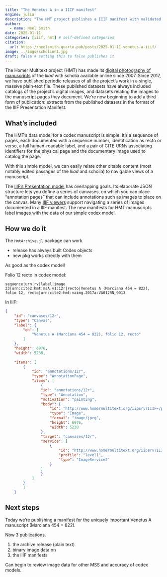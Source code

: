 ```yaml
---
title: "The Venetus A in a IIIF manifest"
engine: julia
description: "The HMT project publishes a IIIF manifest with validated images of the Venetus A manuscript."
author:
  - name: Neel Smith
date: 2025-01-11
categories: [iiif, hmt] # self-defined categories
citation: 
  url: https://neelsmith.quarto.pub/posts/2025-01-11-venetus-a-iiif/ 
image: ../imgs/scholion1.jpg
draft: false # setting this to false publishes it
---
```


The Homer Multitext project (HMT) has made its [digital photography of manuscripts](https://neelsmith.quarto.pub/hmt/images/) of the *Iliad* with scholia available online since 2007. Since 2017, we have published periodic releases of all the project's work in a single, massive plain-text file. These published datasets have always included catalogs of the project's digital images, and datasets relating the images to the manuscript pages they document. We're now beginning to add a third form of publication: extracts from the published datasets in the format of the IIIF Presentation Manifest.

## What's included


The HMT's data model for a codex manuscript is simple. It's a sequence of pages, each documented with a sequence number, identification as recto or verso, a full human-readable label, and a pair of CITE URNs associating identifiers for the physical page and the documentary image used to catalog the page.

With this simple model, we can easily relate other citable content (most notably edited passages of the *Iliad* and scholia) to navigable views of a manuscript.

The [IIIF's Presentation model](https://iiif.io/api/presentation/3.0/) has overlapping goals. Its elaborate JSON structure lets you define a series of canvases, on which you can place "annotation pages" that can include annotations such as images to place on the canvas. Many [IIIF viewers](https://iiif.io/get-started/iiif-viewers/) support navigating a series of images documented in a IIIF manifest. The new manifests for HMT manuscripts label images with the data of our simple codex model.

## How we do it


The `HmtArchive.jl` package can work

- release has always built Codex objects
- new pkg works directly with them

As good as the codex model!



Folio 12 recto in codex model:

```
sequence|urn|rv|label|image
23|urn:cite2:hmt:msA.v1:12r|recto|Venetus A (Marciana 454 = 822), folio 12, recto|urn:cite2:hmt:vaimg.2017a:VA012RN_0013
```

In IIIF:

```json
{
    "id": "canvases/12r",
    "type": "Canvas",
    "label": {
        "en": [
            "Venetus A (Marciana 454 = 822), folio 12, recto"
        ]
    },
    "height": 6976,
    "width": 5238,
 
    "items": [
        {
            "id": "annotations/12r",
            "type": "AnnotationPage",
            "items": [
                {
                "id": "annotations/12r",
                "type": "Annotation",
                "motivation": "painting",
                "body": {
                    "id": "http://www.homermultitext.org/iipsrv?IIIF=/project/homer/pyramidal/deepzoom/hmt/vaimg/2017a/VA012RN_0013.tif/full/2000,/0/default.jpg",
                    "type": "Image",
                    "format": "image/jpeg",
                    "height": 6976,
                    "width": 5238
                },
                "target": "canvases/12r",
                "service": [
                    {
                        "id": "http://www.homermultitext.org/iipsrv?IIIF=/project/homer/pyramidal/deepzoom/hmt/vaimg/2017a/VA012RN_0013.tif",
                        "profile": "level1",
                        "type": "ImageService2"
                    }
                ]
                }
            ]
        }
        ]
    }
```




## Next steps

Today we're publishing a manifest for the uniquely important Venetus A manuscript (Marciana 454 = 822).


Now 3 publications.

1. the archive release (plain text)
2. binary image data on 
3. the IIIF manifests

Can begin to review image data for other MSS and accuracy of codex models.

